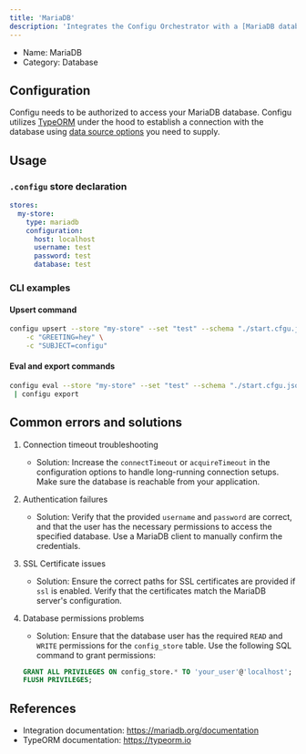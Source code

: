 ```yaml
---
title: 'MariaDB'
description: 'Integrates the Configu Orchestrator with a [MariaDB database](https://mariadb.org/).'
---
```


- Name: MariaDB
- Category: Database

## Configuration

Configu needs to be authorized to access your MariaDB database. Configu utilizes [TypeORM](https://typeorm.io) under the hood to establish a connection with the database using [data source options](https://typeorm.io/data-source-options#mysql--mariadb-data-source-options) you need to supply.

## Usage

### `.configu` store declaration

```yaml
stores:
  my-store:
    type: mariadb
    configuration:
      host: localhost
      username: test
      password: test
      database: test
```

### CLI examples

#### Upsert command

```bash
configu upsert --store "my-store" --set "test" --schema "./start.cfgu.json" \
    -c "GREETING=hey" \
    -c "SUBJECT=configu"
```

#### Eval and export commands

```bash
configu eval --store "my-store" --set "test" --schema "./start.cfgu.json" \
 | configu export
```

## Common errors and solutions

1. Connection timeout troubleshooting

   - Solution: Increase the `connectTimeout` or `acquireTimeout` in the configuration options to handle long-running connection setups. Make sure the database is reachable from your application.

2. Authentication failures

   - Solution: Verify that the provided `username` and `password` are correct, and that the user has the necessary permissions to access the specified database. Use a MariaDB client to manually confirm the credentials.

3. SSL Certificate issues

   - Solution: Ensure the correct paths for SSL certificates are provided if `ssl` is enabled. Verify that the certificates match the MariaDB server's configuration.

4. Database permissions problems
   - Solution: Ensure that the database user has the required `READ` and `WRITE` permissions for the `config_store` table. Use the following SQL command to grant permissions:
   ```sql
   GRANT ALL PRIVILEGES ON config_store.* TO 'your_user'@'localhost';
   FLUSH PRIVILEGES;
   ```

## References

- Integration documentation: https://mariadb.org/documentation
- TypeORM documentation: https://typeorm.io
